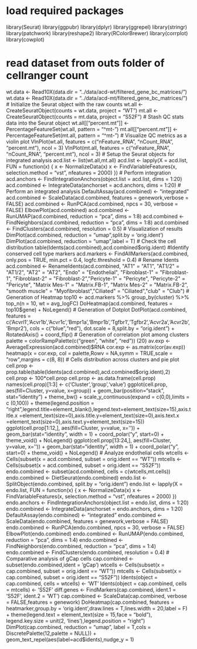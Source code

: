 # load required packages
library(Seurat)
library(ggpubr)
library(dplyr)
library(ggrepel)
library(stringr)
library(patchwork)
library(reshape2)
library(RColorBrewer)
library(corrplot)
library(cowplot)

# read dataset from outs folder of cellranger count
wt.data <- Read10X(data.dir = "../data/acd-wt/filtered_gene_bc_matrices/")
wt.data <- Read10X(data.dir = "../data/acd-mt/filtered_gene_bc_matrices/")
# Initialize the Seurat object with the raw counts
wt.all <- CreateSeuratObject(counts = wt.data, project = "WT")
mt.all <- CreateSeuratObject(counts = mt.data, project = "S52F")
# Stash QC stats data into the Seurat object
wt.all[["percent.mt"]] <- PercentageFeatureSet(wt.all, pattern = "^mt-")
mt.all[["percent.mt"]] <- PercentageFeatureSet(mt.all, pattern = "^mt-")
# Visualize QC metrics as a violin plot
VlnPlot(wt.all, features = c("nFeature_RNA", "nCount_RNA", "percent.mt"), ncol = 3)
VlnPlot(mt.all, features = c("nFeature_RNA", "nCount_RNA", "percent.mt"), ncol = 3)
# Setup the Seurat objects for integrated analysis
acd.list <- list(wt.all,mt.all)
acd.list <- lapply(X = acd.list, FUN = function(x) {
  x <- NormalizeData(x)
  x <- FindVariableFeatures(x, selection.method = "vst", nfeatures = 2000)
})
# Perform integration
acd.anchors <- FindIntegrationAnchors(object.list = acd.list, dims = 1:20)
acd.combined <- IntegrateData(anchorset = acd.anchors, dims = 1:20)
# Perform an integrated analysis
DefaultAssay(acd.combined) <- "integrated"
acd.combined <- ScaleData(acd.combined, features = genework,verbose = FALSE)
acd.combined <- RunPCA(acd.combined, npcs = 30, verbose = FALSE)
ElbowPlot(acd.combined)
acd.combined <- RunUMAP(acd.combined, reduction = "pca", dims = 1:8)
acd.combined <- FindNeighbors(acd.combined, reduction = "pca", dims = 1:8)
acd.combined <- FindClusters(acd.combined, resolution = 0.5)
# Visualization of results
DimPlot(acd.combined, reduction = "umap",split.by = 'orig.ident')
DimPlot(acd.combined, reduction = "umap",label = T)
# Check the cell distribution
table(Idents(acd.combined),acd.combined$orig.ident)
#Identify conserved cell type markers
acd.markers <- FindAllMarkers(acd.combined, only.pos = TRUE, min.pct = 0.4, logfc.threshold = 0.4)
# Rename Idents
acd.combined <- RenameIdents(acd.combined, "AT1" = "AT1", "AT1/2" = "AT1/2", "AT2" = "AT2", "Endo" = "Endothelial", "Fibroblast-1" = "Fibroblast-1", "Fibroblast-2" = "Fibroblast-2","Pericyte-1" = "Pericyte", "Pericyte-2" = "Pericyte", "Matrix Mes-1" = "Matrix.FB-1", "Matrix Mes-2" = "Matrix.FB-2", "smooth muscle" = "Myofibroblast","Ciliated" = "Ciliated","club" = "Club")
# Generation of Heatmap
top10 <- acd.markers %>% group_by(cluster) %>% top_n(n = 10, wt = avg_logFC)
DoHeatmap(acd.combined, features = top10$gene) + NoLegend()
# Generation of Dotplot
DotPlot(acd.combined, features = c('Acvrl1','Acvr1b','Acvr1c','Bmpr1a','Bmpr1b','Tgfbr1','Tgfbr2','Acvr2a','Acvr2b','Bmpr2'), cols = c("blue","red"), dot.scale = 8,split.by = "orig.ident") + RotatedAxis() + coord_flip()
# Generation of correlation plot among clusters
palette = colorRampPalette(c("green", "white", "red")) (20)
av.exp <- AverageExpression(acd.combined)$RNA
cor.exp <- as.matrix(cor(av.exp))
heatmap(x = cor.exp, col = palette,Rowv = NA,symm = TRUE,scale = "row",margins = c(8, 8))
# Cells distribution across clusters and pie plot
cell.prop <- prop.table(table(Idents(acd.combined),acd.combined$orig.ident),2)
cell.prop <- 100*cell.prop
cell.prop <- as.data.frame(cell.prop)
names(cell.prop)[1:3] <- c('Cluster','group','value')
ggplot(cell.prop, aes(fill=Cluster, y=value, x=group)) + geom_bar(position="stack", stat="identity") + theme_bw() + scale_y_continuous(expand = c(0,0),limits = c (0,100)) + theme(legend.position = "right",legend.title=element_blank(),legend.text=element_text(size=15),axis.title.x =element_text(size=0),axis.title.y=element_text(size=0),axis.text.x =element_text(size=0),axis.text.y=element_text(size=15))
ggplot(cell.prop[1:12,], aes(fill=Cluster, y=value, x='')) + geom_bar(stat="identity", width = 1) + coord_polar("y", start=0) + theme_void() + NoLegend()
ggplot(cell.prop[13:24,], aes(fill=Cluster, y=value, x='')) + geom_bar(stat="identity", width = 1) + coord_polar("y", start=0) + theme_void() + NoLegend()
# Analyze endothelial cells
wtcells <- Cells(subset(x = acd.combined, subset = orig.ident == "WT"))
mtcells <- Cells(subset(x = acd.combined, subset = orig.ident == "S52F"))
endo.combined <- subset(acd.combined, cells = c(wtcells,mt.cells))
endo.combined <- DietSeurat(endo.combined)
endo.list <- SplitObject(endo.combined, split.by = "orig.ident")
endo.list <- lapply(X = endo.list, FUN = function(x) {
  x <- NormalizeData(x)
  x <- FindVariableFeatures(x, selection.method = "vst", nfeatures = 2000)
})
endo.anchors <- FindIntegrationAnchors(object.list = endo.list, dims = 1:20)
endo.combined <- IntegrateData(anchorset = endo.anchors, dims = 1:20)
DefaultAssay(endo.combined) <- "integrated"
endo.combined <- ScaleData(endo.combined, features = genework,verbose = FALSE)
endo.combined <- RunPCA(endo.combined, npcs = 30, verbose = FALSE)
ElbowPlot(endo.combined)
endo.combined <- RunUMAP(endo.combined, reduction = "pca", dims = 1:4)
endo.combined <- FindNeighbors(endo.combined, reduction = "pca", dims = 1:4)
endo.combined <- FindClusters(endo.combined, resolution = 0.4)
# Comparative analysis of gCap cells
cap.combined <- subset(endo.combined,ident = 'gCap')
wtcells <- Cells(subset(x = cap.combined, subset = orig.ident == "WT"))
mtcells <- Cells(subset(x = cap.combined, subset = orig.ident == "S52F"))
Idents(object = cap.combined, cells = wtcells) <- 'WT'
Idents(object = cap.combined, cells = mtcells) <- 'S52F'
diff.genes <- FindMarkers(cap.combined, ident.1 = 'S52F', ident.2 = 'WT')
cap.combined <- ScaleData(cap.combined, verbose = FALSE,features = genework)
DoHeatmap(cap.combined, features = heatmarker,group.by = 'orig.ident',draw.lines = T,lines.width = 20,label = F) + theme(legend.text = element_text(size = 15,face = "bold"), legend.key.size = unit(2, 'lines'),legend.position = "right")
DimPlot(cap.combined, reduction = "umap", label = T,cols = DiscretePalette(12,palette = NULL)) + geom_text_repel(aes(label=acd$idents),nudge_y = 1)
